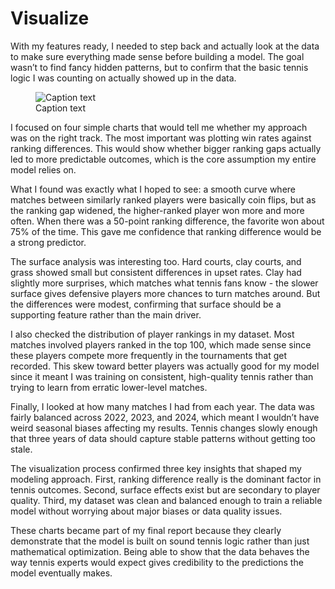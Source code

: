 # Visualize

With my features ready, I needed to step back and actually look at the data to make sure 
everything made sense before building a model. The goal wasn't to find fancy hidden patterns, 
but to confirm that the basic tennis logic I was counting on actually showed up in the data.

![Caption text](./tennis_analysis.png)

I focused on four simple charts that would tell me whether my approach was on the right track. 
The most important was plotting win rates against ranking differences. This would show whether 
bigger ranking gaps actually led to more predictable outcomes, which is the core assumption 
my entire model relies on.

What I found was exactly what I hoped to see: a smooth curve where matches between similarly 
ranked players were basically coin flips, but as the ranking gap widened, the higher-ranked 
player won more and more often. When there was a 50-point ranking difference, the favorite 
won about 75% of the time. This gave me confidence that ranking difference would be a strong 
predictor.

The surface analysis was interesting too. Hard courts, clay courts, and grass showed small 
but consistent differences in upset rates. Clay had slightly more surprises, which matches 
what tennis fans know - the slower surface gives defensive players more chances to turn 
matches around. But the differences were modest, confirming that surface should be a 
supporting feature rather than the main driver.

I also checked the distribution of player rankings in my dataset. Most matches involved 
players ranked in the top 100, which made sense since these players compete more frequently 
in the tournaments that get recorded. This skew toward better players was actually good for 
my model since it meant I was training on consistent, high-quality tennis rather than trying 
to learn from erratic lower-level matches.

Finally, I looked at how many matches I had from each year. The data was fairly balanced 
across 2022, 2023, and 2024, which meant I wouldn't have weird seasonal biases affecting 
my results. Tennis changes slowly enough that three years of data should capture stable 
patterns without getting too stale.

The visualization process confirmed three key insights that shaped my modeling approach. 
First, ranking difference really is the dominant factor in tennis outcomes. Second, surface 
effects exist but are secondary to player quality. Third, my dataset was clean and balanced 
enough to train a reliable model without worrying about major biases or data quality issues.

These charts became part of my final report because they clearly demonstrate that the model 
is built on sound tennis logic rather than just mathematical optimization. Being able to 
show that the data behaves the way tennis experts would expect gives credibility to the 
predictions the model eventually makes.

